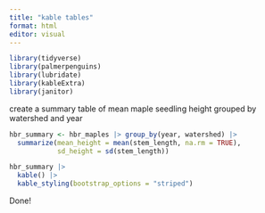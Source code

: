 ```yaml
---
title: "kable tables"
format: html
editor: visual
---
```


```r
library(tidyverse)
library(palmerpenguins)
library(lubridate)
library(kableExtra)
library(janitor)

```

create a summary table of mean maple seedling height grouped by watershed and year

```r
hbr_summary <- hbr_maples |> group_by(year, watershed) |> 
  summarize(mean_height = mean(stem_length, na.rm = TRUE),
            sd_height = sd(stem_length))
```

```r
hbr_summary |> 
  kable() |> 
  kable_styling(bootstrap_options = "striped")
```

Done!
